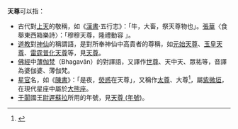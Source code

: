 '''天尊'''可以指：
* 古代對[[上天|上天]]的敬稱，如《[[漢書|漢書]]·五行志》：「牛，大畜，祭天尊物也」。[[張華|張華]]〈食舉東西箱樂詩〉：「穆穆天尊，隆禮動容 」。
* [[道教|道教]]對[[神仙|神仙]]的稱謂語，是對所奉神仙中高貴者的尊稱，如[[元始天尊|元始天尊]]、[[玉皇上帝|玉皇天尊]]、[[普化天尊|雷霆普化天尊]]等，見[[天尊|天尊]]。
* [[佛經|佛經]]中[[薄伽梵|薄伽梵]]（Bhagavān）的對譯語，又譯作[[世尊|世尊]]、天中天、眾祐等，音譯為婆伽婆、薄伽梵。
* [[星官|星官]]名，如《[[陳書|陳書]]》：「是夜，[[熒惑星|熒惑]]在天尊」，又稱作[[太尊_(星官)|太尊]]、大尊<ref>{{cite news|title=中西星名对照与考证_腾讯新闻 - 腾讯网|url=https://new.qq.com/omn/20191029/20191029A0FYF400.html?pc|accessdate=2021-07-04|archive-date=2021-07-09|archive-url=https://web.archive.org/web/20210709184255/https://new.qq.com/omn/20191029/20191029A0FYF400.html?pc|dead-url=no}}</ref>，屬[[紫微垣|紫微垣]]，在現代星座中屬於[[大熊座|大熊座]]。
* [[于闐|于闐]]國王[[尉遲蘇拉|尉遲蘇拉]]所用的年號，見[[天尊_(年號)|天尊 (年號)]]。

{{disambig|Cat=二字中國相關消歧義}}